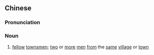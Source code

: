 {{also|乡人}}
==Chinese==
{{zh-forms|s=乡人}}

===Pronunciation===
{{zh-pron
|m=xiāngrén
|c=hoeng1 jan4
|mn=hiong-jîn
|cat=n
}}

===Noun===
{{zh-noun}}

# [[fellow]] [[townsmen]]; [[two]] or [[more]] [[men]] [[from]] the [[same]] [[village]] or [[town]]